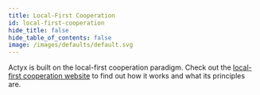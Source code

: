 ```yaml
---
title: Local-First Cooperation
id: local-first-cooperation
hide_title: false
hide_table_of_contents: false
image: /images/defaults/default.svg
---
```


Actyx is built on the local-first cooperation paradigm. Check out the [local-first cooperation website](https://www.local-first-cooperation.org/) to find out how it works and what its principles are.
